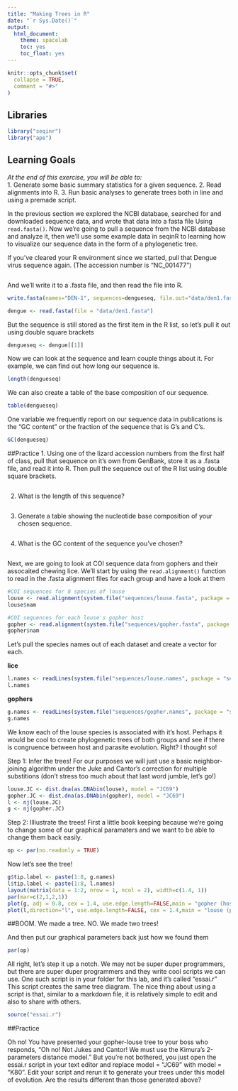 ```yaml
---
title: "Making Trees in R"
date: "`r Sys.Date()`"
output:
  html_document:
    theme: spacelab
    toc: yes
    toc_float: yes
---
```


```r
knitr::opts_chunk$set(
  collapse = TRUE,
  comment = "#>"
)
```

## Libraries  

```r
library("seqinr")
library("ape")
```

## Learning Goals
*At the end of this exercise, you will be able to:*  
1. Generate some basic summary statistics for a given sequence.
2. Read alignments into R.
3. Run basic analyses to generate trees both in line and using a premade script.

In the previous section we explored the NCBI database, searched for and downloaded sequence data, and wrote that data into a fasta file Using `read.fasta()`. Now we're going to pull a sequence from the NCBI database and analyze it, then we'll use some example data in seqinR to learning how to visualize our sequence data in the form of a phylogenetic tree.

If you've cleared your R environment since we started, pull that Dengue virus sequence again. (The accession number is "NC_001477")
```r

```


And we'll write it to a .fasta file, and then read the file into R.
```r
write.fasta(names="DEN-1", sequences=dengueseq, file.out="data/den1.fasta")
```

```r
dengue <- read.fasta(file = "data/den1.fasta")
```

But the sequence is still stored as the first item in the R list, so let's pull it out using double square brackets
```r
dengueseq <- dengue[[1]]
```

Now we can look at the sequence and learn couple things about it. For example, we can find out how long our sequence is.
```r
length(dengueseq)
```

We can also create a table of the base composition of our sequence.
```r
table(dengueseq)
```

One variable we frequently report on our sequence data in publications is the "GC content" or the fraction of the sequence that is G's and C's.
```r
GC(dengueseq)
```

##Practice
1. Using one of the lizard accession numbers from the first half of class, pull that sequence on it's own from GenBank, store it as a .fasta file, and read it into R. Then pull the sequence out of the R list using double square brackets.
```r

```

2. What is the length of this sequence?
```r

```

3. Generate a table showing the nucleotide base composition of your chosen sequence.
```r

```

4. What is the GC content of the sequence you've chosen?
```r

```



Next, we are going to look at COI sequence data from gophers and their assocaited chewing lice. We'll start by using the `read.alignment()` function to read in the .fasta alignment files for each group and have a look at them
```r
#COI sequences for 8 species of louse
louse <- read.alignment(system.file("sequences/louse.fasta", package = "seqinr"), format = "fasta")
louse$nam
```

```r
#COI sequences for each louse's gopher host
gopher <- read.alignment(system.file("sequences/gopher.fasta", package = "seqinr"), format = "fasta")
gopher$nam
```

Let's pull the species names out of each dataset and create a vector for each.

**lice**
```r
l.names <- readLines(system.file("sequences/louse.names", package = "seqinr"))
l.names
```

**gophers**
```r
g.names <- readLines(system.file("sequences/gopher.names", package = "seqinr"))
g.names
```


We know each of the louse species is associated with it's host. Perhaps it would be cool to create phylogenetic trees of both groups and see if there is congruence between host and parasite evolution. Right? I thought so!

Step 1: Infer the trees! For our purposes we will just use a basic neighbor-joining algorithm under the Juke and Cantor's correction for multiple substitions (don't stress too much about that last word jumble, let's go!)
```r
louse.JC <- dist.dna(as.DNAbin(louse), model = "JC69")
gopher.JC <- dist.dna(as.DNAbin(gopher), model = "JC69")
l <- nj(louse.JC)
g <- nj(gopher.JC)
```


Step 2: Illiustrate the trees! First a little book keeping because we're going to change some of our graphical paramaters and we want to be able to change them back easily.
```r
op <- par(no.readonly = TRUE)
```


Now let's see the tree!
```r
g$tip.label <- paste(1:8, g.names)
l$tip.label <- paste(1:8, l.names)
layout(matrix(data = 1:2, nrow = 1, ncol = 2), width=c(1.4, 1))
par(mar=c(2,1,2,1))
plot(g, adj = 0.8, cex = 1.4, use.edge.length=FALSE,main = "gopher (host)", cex.main = 2)
plot(l,direction="l", use.edge.length=FALSE, cex = 1.4,main = "louse (parasite)", cex.main = 2)
```
##BOOM. We made a tree. NO. We made two trees!

And then put our graphical parameters back just how we found them
```r
par(op)
```

All right, let's step it up a notch. We may not be super duper programmers, but there are super duper programmers and they write cool scripts we can use. One such script is in your folder for this lab, and it's called "essai.r" This script creates the same tree diagram. The nice thing about using a script is that, similar to a markdown file, it is relatively simple to edit and also to share with others. 
```r
source("essai.r")
```


##Practice

Oh no! You have presented your gopher-louse tree to your boss who responds, "Oh no! Not Jukes and Cantor! We must use the Kimura's 2-parameters distance model." But you're not bothered, you just open the essai.r script in your text editor and replace model = "JC69" with model = "K80". Edit your script and rerun it to generate your trees under this model of evolution. Are the results different than those generated above?
```r

```





